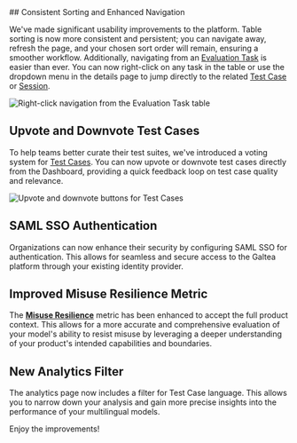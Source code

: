 <Update label="2025-09-22" description="Consistent Sorting, Improved Navigation, and SAML SSO">
## Consistent Sorting and Enhanced Navigation

We've made significant usability improvements to the platform. Table sorting is now more consistent and persistent; you can navigate away, refresh the page, and your chosen sort order will remain, ensuring a smoother workflow. Additionally, navigating from an [Evaluation Task](/concepts/product/version/session/evaluation-task) is easier than ever. You can now right-click on any task in the table or use the dropdown menu in the details page to jump directly to the related [Test Case](/concepts/product/test/case) or [Session](/concepts/product/version/session).

<Frame>
  <img src="/images/changelog/2025-09-22_evaluation-task-navigation.png" alt="Right-click navigation from the Evaluation Task table" />
</Frame>

## Upvote and Downvote Test Cases

To help teams better curate their test suites, we've introduced a voting system for [Test Cases](/concepts/product/test/case). You can now upvote or downvote test cases directly from the Dashboard, providing a quick feedback loop on test case quality and relevance.

<Frame>
  <img src="/images/changelog/2025-09-22_test-case-voting.png" alt="Upvote and downvote buttons for Test Cases" />
</Frame>

## SAML SSO Authentication

Organizations can now enhance their security by configuring SAML SSO for authentication. This allows for seamless and secure access to the Galtea platform through your existing identity provider.

## Improved Misuse Resilience Metric

The **[Misuse Resilience](/concepts/metric-type/misuse-resilience)** metric has been enhanced to accept the full product context. This allows for a more accurate and comprehensive evaluation of your model's ability to resist misuse by leveraging a deeper understanding of your product's intended capabilities and boundaries.

## New Analytics Filter

The analytics page now includes a filter for Test Case language. This allows you to narrow down your analysis and gain more precise insights into the performance of your multilingual models.

Enjoy the improvements!
</Update>